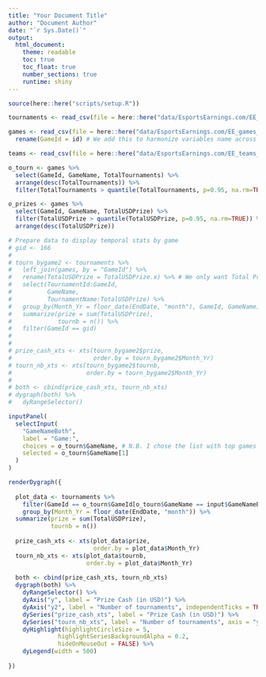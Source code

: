 ```yaml
---
title: "Your Document Title"
author: "Document Author"
date: "`r Sys.Date()`"
output:
  html_document:
    theme: readable
    toc: true
    toc_float: true
    number_sections: true
    runtime: shiny
---
```


```r
source(here::here("scripts/setup.R"))
```


```r
tournaments <- read_csv(file = here::here("data/EsportsEarnings.com/EE_tournaments.csv"))
```

```r
games <- read_csv(file = here::here("data/EsportsEarnings.com/EE_games_earnings.csv")) %>%
  rename(GameId = id) # We add this to harmonize variables name across datasets
```

```r
teams <- read_csv(file = here::here("data/EsportsEarnings.com/EE_teams_earnings.csv"))
```

```r
o_tourn <- games %>%
  select(GameId, GameName, TotalTournaments) %>%
  arrange(desc(TotalTournaments)) %>%
  filter(TotalTournaments > quantile(TotalTournaments, p=0.95, na.rm=TRUE))

```


```r
o_prizes <- games %>%
  select(GameId, GameName, TotalUSDPrize) %>%
  filter(TotalUSDPrize > quantile(TotalUSDPrize, p=0.95, na.rm=TRUE)) %>%
  arrange(desc(TotalUSDPrize))

```

```r

# Prepare data to display temporal stats by game
# gid <- 166
# 
# tourn_bygame2 <- tournaments %>%
#   left_join(games, by = "GameId") %>%
#   rename(TotalUSDPrize = TotalUSDPrize.x) %>% # We only want Total Prize by tournament, not by game
#   select(TournamentId:GameId,
#          GameName,
#          TournamentName:TotalUSDPrize) %>%
#   group_by(Month_Yr = floor_date(EndDate, "month"), GameId, GameName) %>%
#   summarize(prize = sum(TotalUSDPrize),
#             tournb = n()) %>%
#   filter(GameId == gid)
# 
# 
# prize_cash_xts <- xts(tourn_bygame2$prize, 
#                       order.by = tourn_bygame2$Month_Yr)
# tourn_nb_xts <- xts(tourn_bygame2$tournb, 
#                     order.by = tourn_bygame2$Month_Yr)
# 
# both <- cbind(prize_cash_xts, tourn_nb_xts)
# dygraph(both) %>%
#   dyRangeSelector()

```


```r
inputPanel(
  selectInput(
    "GameNameBoth",
    label = "Game:",
    choices = o_tourn$GameName, # N.B. I chose the list with top games in terms of tournament numbers, because it is the only one that contains all 5 games mentioned above. However, this is an arbitrary choice.
    selected = o_tourn$GameName[1]
  )
)

renderDygraph({
  
  plot_data <- tournaments %>%
    filter(GameId == o_tourn$GameId[o_tourn$GameName == input$GameNameBoth]) %>%
    group_by(Month_Yr = floor_date(EndDate, "month")) %>%
  summarize(prize = sum(TotalUSDPrize),
            tournb = n())
    
  prize_cash_xts <- xts(plot_data$prize, 
                        order.by = plot_data$Month_Yr)
  tourn_nb_xts <- xts(plot_data$tournb, 
                      order.by = plot_data$Month_Yr)
  
  both <- cbind(prize_cash_xts, tourn_nb_xts)
  dygraph(both) %>%
    dyRangeSelector() %>%
    dyAxis("y", label = "Prize Cash (in USD)") %>%
    dyAxis("y2", label = "Number of tournaments", independentTicks = TRUE) %>%
    dySeries("prize_cash_xts", label = "Prize Cash (in USD)") %>%
    dySeries("tourn_nb_xts", label = "Number of tournaments", axis = "y2") %>%
    dyHighlight(highlightCircleSize = 5, 
              highlightSeriesBackgroundAlpha = 0.2,
              hideOnMouseOut = FALSE) %>%
    dyLegend(width = 500)
  
})
```

